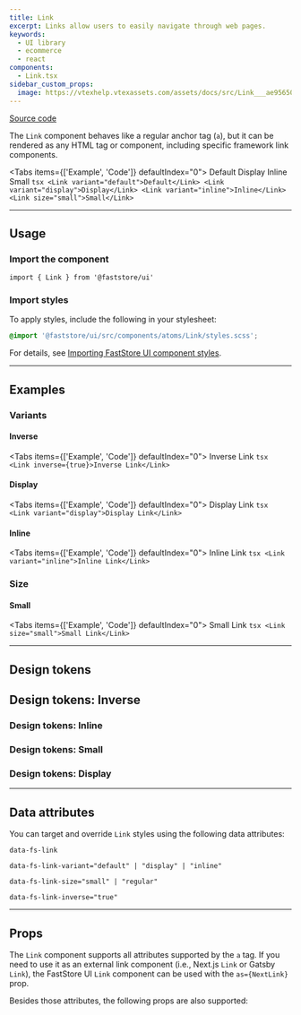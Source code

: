 ```yaml
---
title: Link
excerpt: Links allow users to easily navigate through web pages.
keywords:
  - UI library
  - ecommerce
  - react
components:
  - Link.tsx
sidebar_custom_props:
  image: https://vtexhelp.vtexassets.com/assets/docs/src/Link___ae95650d3842207e2d790446c3418086.png
---
```


[<i class="fa-brands fa-github"></i> Source code](https://github.com/vtex/faststore/tree/main/packages/components/src/atoms/Link)

The `Link` component behaves like a regular anchor tag (`a`), but it can be rendered as any HTML tag or component, including specific framework link components.

<Tabs items={['Example', 'Code']} defaultIndex="0">
  <Tab>
    <OverviewSection>
      <Link variant="default">Default</Link>
      <Link variant="display">Display</Link>
      <Link variant="inline">Inline</Link>
      <Link size="small">Small</Link>
    </OverviewSection>
  </Tab>
  <Tab>
    ```tsx
    <Link variant="default">Default</Link>
    <Link variant="display">Display</Link>
    <Link variant="inline">Inline</Link>
    <Link size="small">Small</Link>
    ```
  </Tab>
</Tabs>

---

## Usage

### Import the component

```tsx
import { Link } from '@faststore/ui'
```

### Import styles

To apply styles, include the following in your stylesheet:

```scss
@import '@faststore/ui/src/components/atoms/Link/styles.scss';
```

For details, see [Importing FastStore UI component styles](https://developers.vtex.com/docs/guides/faststore/using-themes-importing-ui-components-styles).

---

## Examples

### Variants

#### Inverse

<Tabs items={['Example', 'Code']} defaultIndex="0">
  <Tab>
    <OverviewSection dark>
      <Link inverse={true}>Inverse Link</Link>
    </OverviewSection>
  </Tab>
  <Tab>
    ```tsx
    <Link inverse={true}>Inverse Link</Link>
    ```
  </Tab>
</Tabs>

#### Display

<Tabs items={['Example', 'Code']} defaultIndex="0">
  <Tab>
    <OverviewSection>
      <Link variant="display">Display Link</Link>
    </OverviewSection>
  </Tab>
  <Tab>
    ```tsx
    <Link variant="display">Display Link</Link>
    ```
  </Tab>
</Tabs>

#### Inline

<Tabs items={['Example', 'Code']} defaultIndex="0">
  <Tab>
    <OverviewSection>
      <Link variant="inline">Inline Link</Link>
    </OverviewSection>
  </Tab>
  <Tab>
    ```tsx
    <Link variant="inline">Inline Link</Link>
    ```
  </Tab>
</Tabs>

### Size

#### Small

<Tabs items={['Example', 'Code']} defaultIndex="0">
  <Tab>
    <OverviewSection>
      <Link size="small">Small Link</Link>
    </OverviewSection>
  </Tab>
  <Tab>
    ```tsx
    <Link size="small">Small Link</Link>
    ```
  </Tab>
</Tabs>

---

## Design tokens

<TokenTable>
  <TokenRow token="--fs-link-min-width" value="auto" />
  <TokenRow token="--fs-link-min-height" value="var(--fs-link-min-width)" />
  <TokenRow
    token="--fs-link-padding"
    value="var(--fs-spacing-2) var(--fs-spacing-0)"
  />
  <TokenRow token="--fs-link-border-radius" value="var(--fs-border-radius)" />
  <TokenDivider />
  <TokenRow token="--fs-link-text-line-height" value="1.5" />
  <TokenRow token="--fs-link-text-color" value="var(--fs-color-link)" isColor />
  <TokenRow
    token="--fs-link-text-color-visited"
    value="var(--fs-color-link-visited)"
    isColor
  />
  <TokenRow token="--fs-link-text-decoration" value="none" />
  <TokenRow token="--fs-link-text-decoration-hover" value="underline" />
  <TokenDivider />
  <TokenRow
    token="--fs-link-transition-function"
    value="var(--fs-transition-function)"
  />
  <TokenRow
    token="--fs-link-transition-property"
    value="var(--fs-transition-property)"
  />
  <TokenRow
    token="--fs-link-transition-timing"
    value="var(--fs-transition-timing)"
  />
</TokenTable>

## Design tokens: Inverse

<TokenTable>
  <TokenRow
    token="--fs-link-inverse-text-color"
    value="var(--fs-color-link-inverse)"
    isColor
  />
  <TokenRow
    token="--fs-link-inverse-text-color-visited"
    value="var(--fs-link-inverse-text-color)"
    globalValue="var(--fs-color-link-inverse)"
    isColor
  />
</TokenTable>

### Design tokens: Inline

<TokenTable>
  <TokenRow token="--fs-link-inline-padding" value="0" />
  <TokenRow token="--fs-link-inline-text-decoration" value="underline" />
  <TokenRow
    token="--fs-link-inline-text-color"
    value="var(--fs-link-text-color)"
    globalValue="var(--fs-color-link)"
    isColor
  />
</TokenTable>

### Design tokens: Small

<TokenTable>
  <TokenRow token="--fs-link-small-text-size" value="var(--fs-text-size-1)" />
  <TokenRow
    token="--fs-link-small-padding"
    value="var(--fs-spacing-1) var(--fs-spacing-0)"
  />
</TokenTable>

### Design tokens: Display

<TokenTable>
  <TokenRow
    token="--fs-link-display-text-line-height"
    value="var(--fs-link-text-line-height)"
  />
  <TokenRow
    token="--fs-link-display-text-color"
    value="var(--fs-color-text-display)"
    isColor
  />
  <TokenRow
    token="--fs-link-display-text-color-visited"
    value="var(--fs-link-display-text-color)"
    globalValue="var(--fs-color-text-display)"
    isColor
  />
</TokenTable>

---

## Data attributes

You can target and override `Link` styles using the following data attributes:

`data-fs-link`

`data-fs-link-variant="default" | "display" | "inline"`

`data-fs-link-size="small" | "regular"`

`data-fs-link-inverse="true"`

---

## Props

The `Link` component supports all attributes supported by the `a` tag.
If you need to use it as an external link component (i.e., Next.js `Link` or Gatsby `Link`), the FastStore UI `Link` component can be used with the `as={NextLink}` prop.

Besides those attributes, the following props are also supported:

<PropsSection propsList={propsLink} />

